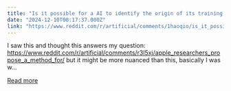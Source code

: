 ```yaml
---
title: "Is it possible for a AI to identify the origin of its training data?"
date: "2024-12-10T00:17:37.000Z"
link: "https://www.reddit.com/r/artificial/comments/1haoqio/is_it_possible_for_a_ai_to_identify_the_origin_of/"
---
```


I saw this and thought this answers my question:
 https://www.reddit.com/r/artificial/comments/r3l5xj/apple_researchers_propose_a_method_for/
 but it might be more nuanced than this, basically I was w...

[Read more](https://www.reddit.com/r/artificial/comments/1haoqio/is_it_possible_for_a_ai_to_identify_the_origin_of/)
